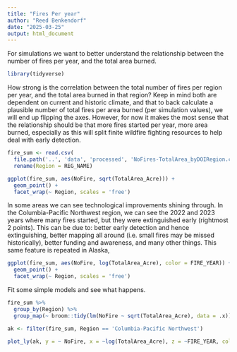 ```yaml
---
title: "Fires Per year"
author: "Reed Benkendorf"
date: "2025-03-25"
output: html_document
---
```


For simulations we want to better understand the relationship between the number of fires per year, and the total area burned. 


```r
library(tidyverse)
```


How strong is the correlation between the total number of fires per region per year, and the total area burned in that region? 
Keep in mind both are dependent on current and historic climate, and that to back calculate a plausible number of total fires per area burned (per simulation values), we will end up flipping the axes. 
However, for now it makes the most sense that the relationship should be that more fires started per year, more area burned, especially as this will split finite wildfire fighting resources to help deal with early detection. 

```r
fire_sum <- read.csv(
  file.path('..', 'data', 'processed', 'NoFires-TotalArea_byDOIRegion.csv')) %>% 
  rename(Region = REG_NAME)

ggplot(fire_sum, aes(NoFire, sqrt(TotalArea_Acre))) + 
  geom_point() + 
  facet_wrap(~ Region, scales = 'free')
```

In some areas we can see technological improvements shining through.
In the Columbia-Pacific Northwest region, we can see the 2022 and 2023 years where many fires started, but they were extinguished early (rightmost 2 points). 
This can be due to: better early detection and hence extinguishing, better mapping all around (i.e. small fires may be missed historically), better funding and awareness, and many other things. 
This same feature is repeated in Alaska, 

```r
ggplot(fire_sum, aes(NoFire, log(TotalArea_Acre), color = FIRE_YEAR)) + 
  geom_point() + 
  facet_wrap(~ Region, scales = 'free')
```

Fit some simple models and see what happens. 

```r

fire_sum %>%
  group_by(Region) %>%
  group_map(~ broom::tidy(lm(NoFire ~ sqrt(TotalArea_Acre), data = .x)))

```









```r
ak <- filter(fire_sum, Region == 'Columbia-Pacific Northwest')

plot_ly(ak, y = ~ NoFire, x = ~log(TotalArea_Acre), z = ~FIRE_YEAR, color = ~FIRE_YEAR)
```


